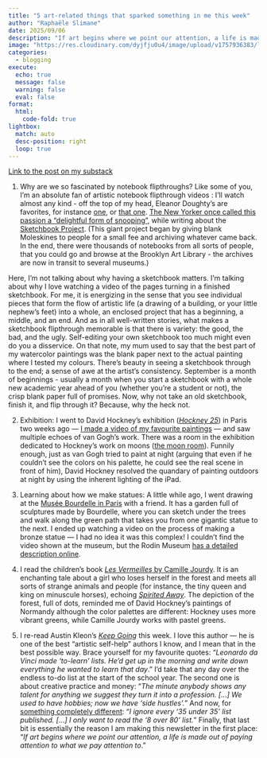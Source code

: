 ```yaml
---
title: "5 art-related things that sparked something in me this week"
author: "Raphaële Slimane"
date: 2025/09/06
description: "If art begins where we point our attention, a life is made out of paying attention to what we pay attention to"
image: "https://res.cloudinary.com/dyjfju0u4/image/upload/v1757936383/lyon_nkd84i.heic"
categories: 
  - blogging
execute: 
  echo: true
  message: false
  warning: false
  eval: false
format:
  html:
    code-fold: true
lightbox: 
  match: auto
  desc-position: right
  loop: true
---
```


[Link to the post on my substack](https://raphaeleart.substack.com/p/5-art-related-things-that-sparked-1c7)

1. Why are we so fascinated by notebook flipthroughs? Like some of you, I’m an absolute fan of artistic notebook flipthrough videos : I’ll watch almost any kind - off the top of my head, Eleanor Doughty’s are favorites, for instance [one](https://www.youtube.com/watch?v=oz-Jg3yi5Tg), or [that one](https://www.youtube.com/watch?v=V1gLTKalWBA). [The New Yorker once called this passion a “delightful form of snooping”](https://www.newyorker.com/books/page-turner/inside-a-strangers-sketchbook), while writing about the [Sketchbook Project](https://www.instagram.com/thesketchbookproject/). (This giant project began by giving blank Moleskines to people for a small fee and archiving whatever came back. In the end, there were thousands of notebooks from all sorts of people, that you could go and browse at the Brooklyn Art Library - the archives are now in transit to several museums.)

Here, I’m not talking about why having a sketchbook matters. I’m talking about why I love watching a video of the pages turning in a finished sketchbook. For me, it is energizing in the sense that you see individual pieces that form the flow of artistic life (a drawing of a building, or your little nephew’s feet) into a whole, an enclosed project that has a beginning, a middle, and an end. And as in all well-written stories, what makes a sketchbook flipthrough memorable is that there is variety: the good, the bad, and the ugly. Self-editing your own sketchbook too much might even do you a disservice. On that note, my mum used to say that the best part of my watercolor paintings was the blank paper next to the actual painting where I tested my colours. There’s beauty in seeing a sketchbook through to the end; a sense of awe at the artist’s consistency. September is a month of beginnings - usually a month when you start a sketchbook with a whole new academic year ahead of you (whether you’re a student or not), the crisp blank paper full of promises. Now, why not take an old sketchbook, finish it, and flip through it? Because, why the heck not.


2. Exhibition: I went to David Hockney’s exhibition (*[Hockney 25](https://www.fondationlouisvuitton.fr/fr/evenements/david-hockney-25)*) in Paris two weeks ago — [I made a video of my favourite paintings](https://www.instagram.com/reel/DNfTpFCIcfR/?igsh=MTd2c3pueXk5MTE2ZQ==) — and saw multiple echoes of van Gogh’s work. There was a room in the exhibition dedicated to Hockney’s work on moons ([the moon room](https://mbarouen.fr/en/expositions/david-hockney-normandism)). Funnily enough, just as van Gogh tried to paint at night (arguing that even if he couldn’t see the colors on his palette, he could see the real scene in front of him), David Hockney resolved the quandary of painting outdoors at night by using the inherent lighting of the iPad.


3. Learning about how we make statues: A little while ago, I went drawing at the [Musée Bourdelle in Paris](https://www.bourdelle.paris.fr/) with a friend. It has a garden full of sculptures made by Bourdelle, where you can sketch under the trees and walk along the green path that takes you from one gigantic statue to the next. I ended up watching a video on the process of making a bronze statue — I had no idea it was this complex! I couldn’t find the video shown at the museum, but the Rodin Museum [has a detailed description online](https://rodinmuseum.org/collection/bronze-casting).



4. I read the children’s book [*Les Vermeilles* by Camille Jourdy](https://actes-sud.fr/catalogue/bande-dessinee/les-vermeilles). It is an enchanting tale about a girl who loses herself in the forest and meets all sorts of strange animals and people (for instance, the tiny queen and king on minuscule horses), echoing [*Spirited Away*](https://en.wikipedia.org/wiki/Spirited_Away). The depiction of the forest, full of dots, reminded me of David Hockney’s paintings of Normandy although the color palettes are different: Hockney uses more vibrant greens, while Camille Jourdy works with pastel greens.
  



5. I re-read Austin Kleon’s [*Keep Going*](https://austinkleon.com/keepgoing/) this week. I love this author — he is one of the best “artistic self-help” authors I know, and I mean that in the best possible way. Brace yourself for my favourite quotes: “*Leonardo da Vinci made ‘to-learn’ lists. He’d get up in the morning and write down everything he wanted to learn that day*.” I’d take that any day over the endless to-do list at the start of the school year. The second one is about creative practice and money: “*The minute anybody shows any talent for anything we suggest they turn it into a profession. […] We used to have hobbies; now we have ‘side hustles’.*” And now, for [something completely different](https://en.wikipedia.org/wiki/And_Now_for_Something_Completely_Different): “*I ignore every ‘35 under 35’ list published. […] I only want to read the ‘8 over 80’ list.*” Finally, that last bit is essentially the reason I am making this newsletter in the first place: “*If art begins where we point our attention, a life is made out of paying attention to what we pay attention to*.”


